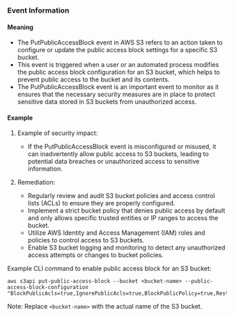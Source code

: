 
### Event Information

#### Meaning

- The PutPublicAccessBlock event in AWS S3 refers to an action taken to configure or update the public access block settings for a specific S3 bucket.
- This event is triggered when a user or an automated process modifies the public access block configuration for an S3 bucket, which helps to prevent public access to the bucket and its contents.
- The PutPublicAccessBlock event is an important event to monitor as it ensures that the necessary security measures are in place to protect sensitive data stored in S3 buckets from unauthorized access.

#### Example

1. Example of security impact: 
   - If the PutPublicAccessBlock event is misconfigured or misused, it can inadvertently allow public access to S3 buckets, leading to potential data breaches or unauthorized access to sensitive information.

2. Remediation:
   - Regularly review and audit S3 bucket policies and access control lists (ACLs) to ensure they are properly configured.
   - Implement a strict bucket policy that denies public access by default and only allows specific trusted entities or IP ranges to access the bucket.
   - Utilize AWS Identity and Access Management (IAM) roles and policies to control access to S3 buckets.
   - Enable S3 bucket logging and monitoring to detect any unauthorized access attempts or changes to bucket policies.

Example CLI command to enable public access block for an S3 bucket:
```
aws s3api put-public-access-block --bucket <bucket-name> --public-access-block-configuration "BlockPublicAcls=true,IgnorePublicAcls=true,BlockPublicPolicy=true,RestrictPublicBuckets=true"
```

Note: Replace `<bucket-name>` with the actual name of the S3 bucket.

